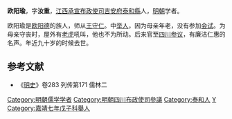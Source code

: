 '''欧阳瑜'''，字'''汝重'''，[[江西承宣布政使司|江西承宣布政使司]][[吉安府|吉安府]][[泰和縣|泰和縣]]人，[[明朝|明朝]]学者。

欧阳瑜是[[欧阳德|欧阳德]]的族人，师从[[王守仁|王守仁]]。中[[举人|举人]]，因为母亲年老，没有参加[[会试|会试]]。为母亲守丧时，屋外有[[老虎|老虎]]吼叫，他也不为所动。后来官至[[四川承宣布政使司|四川]][[参议|参议]]，有廉洁仁惠的名声。年近九十岁的时候去世。

==参考文献==
*《[[明史|明史]]》卷283 列传第171 儒林二

{{DEFAULTSORT:O}}
[[Category:明朝儒学学者|Category:明朝儒学学者]]
[[Category:明朝四川布政使司參議|Category:明朝四川布政使司參議]]
[[Category:泰和人|Category:泰和人]]
[[Category:欧阳姓|Y]]
[[Category:嘉靖七年戊子科舉人|Category:嘉靖七年戊子科舉人]]
